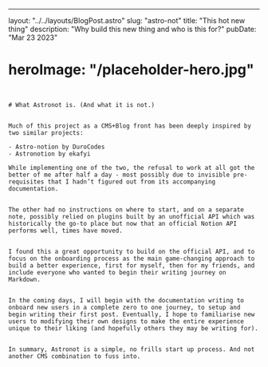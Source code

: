 ---
layout: "../../layouts/BlogPost.astro"
slug: "astro-not"
title: "This hot new thing"
description: "Why build this new thing and who is this for?"
pubDate: "Mar 23 2023"
# heroImage: "/placeholder-hero.jpg"
```


# What Astronot is. (And what it is not.)


Much of this project as a CMS+Blog front has been deeply inspired by two similar projects: 

- Astro-notion by DuroCodes
- Astronotion by ekafyi

While implementing one of the two, the refusal to work at all got the better of me after half a day - most possibly due to invisible pre-requisites that I hadn’t figured out from its accompanying documentation.


The other had no instructions on where to start, and on a separate note, possibly relied on plugins built by an unofficial API which was historically the go-to place but now that an official Notion API performs well, times have moved.


I found this a great opportunity to build on the official API, and to focus on the onboarding process as the main game-changing approach to build a better experience, first for myself, then for my friends, and include everyone who wanted to begin their writing journey on Markdown.


In the coming days, I will begin with the documentation writing to onboard new users in a complete zero to one journey, to setup and begin writing their first post. Eventually, I hope to familiarise new users to modifying their own designs to make the entire experience unique to their liking (and hopefully others they may be writing for).


In summary, Astronot is a simple, no frills start up process. And not another CMS combination to fuss into.


